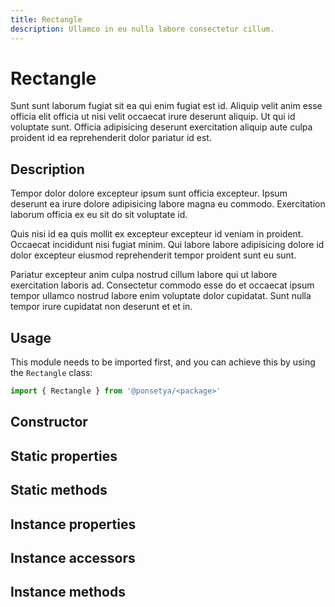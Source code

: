 ```yaml
---
title: Rectangle
description: Ullamco in eu nulla labore consectetur cillum.
---
```


# Rectangle

Sunt sunt laborum fugiat sit ea qui enim fugiat est id. Aliquip velit anim esse officia elit officia ut nisi velit occaecat irure deserunt aliquip. Ut qui id voluptate sunt. Officia adipisicing deserunt exercitation aliquip aute culpa proident id ea reprehenderit dolor pariatur id est.

## Description

Tempor dolor dolore excepteur ipsum sunt officia excepteur. Ipsum deserunt ea irure dolore adipisicing labore magna eu commodo. Exercitation laborum officia ex eu sit do sit voluptate id.

Quis nisi id ea quis mollit ex excepteur excepteur id veniam in proident. Occaecat incididunt nisi fugiat minim. Qui labore labore adipisicing dolore id dolor excepteur eiusmod reprehenderit tempor proident sunt eu sunt.

Pariatur excepteur anim culpa nostrud cillum labore qui ut labore exercitation laboris ad. Consectetur commodo esse do et occaecat ipsum tempor ullamco nostrud labore enim voluptate dolor cupidatat. Sunt nulla tempor irure cupidatat non deserunt et et in.

## Usage

This module needs to be imported first, and you can achieve this by using the `Rectangle` class:

```ts copy
import { Rectangle } from '@ponsetya/<package>'
```

## Constructor

<DefinitionList template="Rectangle()" pathname="rectangle">
  <Definition term="constructor" description="Creates a new Rectangle object." />
</DefinitionList>

## Static properties

<DefinitionList template="Rectangle.$term" pathname="rectangle">
  <Definition term="pi" description="A number representing the value of pi." />
  <Definition term="version" description="A string representing the value of version." />
</DefinitionList>

## Static methods

<DefinitionList template="Rectangle.$term()" pathname="rectangle">
  <Definition term="area" description="A static method that calculates the area of a Rectangle." />
  <Definition term="create" description="A static method that creates a new Rectangle." />
</DefinitionList>

## Instance properties

<DefinitionList template="Rectangle.prototype.$term" pathname="rectangle">
  <Definition term="width" description="A number representing the value of width." />
  <Definition term="height" description="A number representing the value of height." />
</DefinitionList>

## Instance accessors

<DefinitionList template="Rectangle.prototype.$term" pathname="rectangle">
  <Definition term="depth" description="Get and set the depth property." />
  <Definition term="dimension" description="Get and set the dimension property." />
</DefinitionList>

## Instance methods

<DefinitionList template="Rectangle.prototype.$term()" pathname="rectangle">
  <Definition term="move" description="A method to move a rectangle on the screen." />
  <Definition term="info" description="A method that returns information about the Rectangle." />
</DefinitionList>

